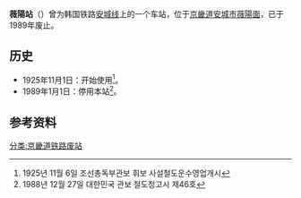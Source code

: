 {{朝鮮半島車站資訊
|公司色 = black
|文字色 = 
|站名 = 薇陽站
|圖片 = 
|pxl = 
|圖片說明 =
|前一站 = [[古池站|古池]]
|前一站距離 = 3.2
|後一站距離 = 5.5
|後一站 = [[安城站_(京畿道)|安城]]
|諺文 = 미양역
|朝鮮漢字 = 薇陽驛
|文觀部式 = Miyang-yeok
|馬-賴式 = Miyang-yŏk
|副站名 = 
|車站編號 = 
|停站路線數 = 
|所屬公司 = [[大韩民国铁道厅|大韩民国铁道厅]]
|所屬路線 = [[安城线|安城线]]
|距離 = 22.9
|起點站 = [[天安站|天安]]
|所在地 =[[京畿道|京畿道]][[安城市_(京畿道)|安城市]][[薇陽面|薇陽面]]
|車站構造 = 地面车站
|月台配置 = 
|啟用年月日 = 1925年11月1日 
|廢站年月日 = 1989年1月1日
|上下車人次 = 
|統計年度 = 
|轉車 = 
|備註 = 
|全寬備註 = 
}}

'''薇陽站'''（{{kor|諺=미양역|漢=薇陽驛|羅=Miyang yeok|f=y}}）曾为韩国铁路[[安城线|安城线]]上的一个车站，位于[[京畿道|京畿道]][[安城市_(京畿道)|安城市]][[薇陽面|薇陽面]]，已于1989年废止。

== 历史 ==
*1925年11月1日：开始使用<ref>1925년 11월 6일 조선총독부관보 휘보 사설철도운수영업개시</ref>。
*1989年1月1日：停用本站<ref>1988년 12월 27일 대한민국 관보 철도청고시 제46호</ref>。

== 参考资料 ==
{{reflist}}

{{安城线}}

[[分类:京畿道铁路废站|分类:京畿道铁路废站]]